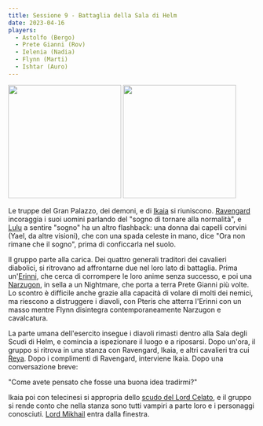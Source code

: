 ```yaml
---
title: Sessione 9 - Battaglia della Sala di Helm
date: 2023-04-16
players:
  - Astolfo (Bergo)
  - Prete Gianni (Rov)
  - Ielenia (Nadia)
  - Flynn (Marti)
  - Ishtar (Auro)
---
```


<Image src="https://5e.tools/img/bestiary/MM/Erinyes.webp" inferSize height="230px" alt="" /> <Image src="https://5e.tools/img/bestiary/MTF/Narzugon.webp" inferSize height="230px" alt="" />

Le truppe del Gran Palazzo, dei demoni, e di [Ikaia](../npc/elturel#klav-ikaia) si riuniscono. [Ravengard](../npc/baldursgate#ulder-ravengard) incoraggia i suoi uomini parlando del "sogno di tornare alla normalità", e [Lulu](../npc/avernus#lulu) a sentire "sogno" ha un altro flashback: una donna dai capelli corvini (Yael, da altre visioni), che con una spada celeste in mano, dice "Ora non rimane che il sogno", prima di conficcarla nel suolo.

Il gruppo parte alla carica. Dei quattro generali traditori dei cavalieri diabolici, si ritrovano ad affrontarne due nel loro lato di battaglia. Prima un'[Erinni](https://forgottenrealms.fandom.com/wiki/Erinyes), che cerca di corrompere le loro anime senza successo, e poi una [Narzugon](https://forgottenrealms.fandom.com/wiki/Narzugon), in sella a un Nightmare, che porta a terra Prete Gianni più volte. Lo scontro è difficile anche grazie alla capacità di volare di molti dei nemici, ma riescono a distruggere i diavoli, con Pteris che atterra l'Erinni con un masso mentre Flynn disintegra contemporaneamente Narzugon e cavalcatura.

La parte umana dell'esercito insegue i diavoli rimasti dentro alla Sala degli Scudi di Helm, e comincia a ispezionare il luogo e a riposarsi. Dopo un'ora, il gruppo si ritrova in una stanza con Ravengard, Ikaia, e altri cavalieri tra cui [Reya](../npc/elturel#reya-mantlemorn). Dopo i complimenti di Ravengard, interviene Ikaia. Dopo una conversazione breve:

"Come avete pensato che fosse una buona idea tradirmi?"

Ikaia poi con telecinesi si appropria dello [scudo del Lord Celato](../npc/avernus#gargauth), e il gruppo si rende conto che nella stanza sono tutti vampiri a parte loro e i personaggi conosciuti. [Lord Mikhail](../npc/elturel#lord-mikhail-manthar) entra dalla finestra.